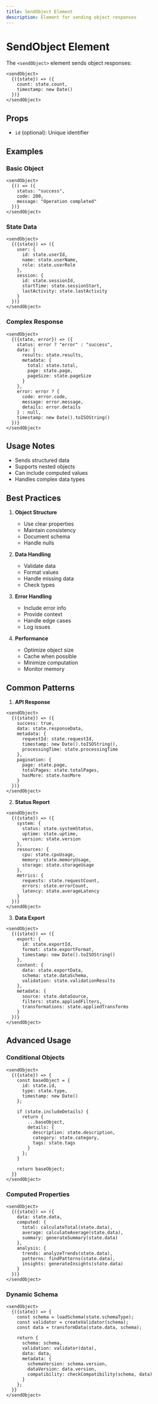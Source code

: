 ```yaml
---
title: SendObject Element
description: Element for sending object responses
---
```


# SendObject Element

The `<sendObject>` element sends object responses:

```mdx
<sendObject>
  {({state}) => ({
    count: state.count,
    timestamp: new Date()
  })}
</sendObject>
```

## Props

- `id` (optional): Unique identifier

## Examples

### Basic Object

```mdx
<sendObject>
  {() => ({
    status: "success",
    code: 200,
    message: "Operation completed"
  })}
</sendObject>
```

### State Data

```mdx
<sendObject>
  {({state}) => ({
    user: {
      id: state.userId,
      name: state.userName,
      role: state.userRole
    },
    session: {
      id: state.sessionId,
      startTime: state.sessionStart,
      lastActivity: state.lastActivity
    }
  })}
</sendObject>
```

### Complex Response

```mdx
<sendObject>
  {({state, error}) => ({
    status: error ? "error" : "success",
    data: {
      results: state.results,
      metadata: {
        total: state.total,
        page: state.page,
        pageSize: state.pageSize
      }
    },
    error: error ? {
      code: error.code,
      message: error.message,
      details: error.details
    } : null,
    timestamp: new Date().toISOString()
  })}
</sendObject>
```

## Usage Notes

- Sends structured data
- Supports nested objects
- Can include computed values
- Handles complex data types

## Best Practices

1. **Object Structure**
   - Use clear properties
   - Maintain consistency
   - Document schema
   - Handle nulls

2. **Data Handling**
   - Validate data
   - Format values
   - Handle missing data
   - Check types

3. **Error Handling**
   - Include error info
   - Provide context
   - Handle edge cases
   - Log issues

4. **Performance**
   - Optimize object size
   - Cache when possible
   - Minimize computation
   - Monitor memory

## Common Patterns

1. **API Response**
```mdx
<sendObject>
  {({state}) => ({
    success: true,
    data: state.responseData,
    metadata: {
      requestId: state.requestId,
      timestamp: new Date().toISOString(),
      processingTime: state.processingTime
    },
    pagination: {
      page: state.page,
      totalPages: state.totalPages,
      hasMore: state.hasMore
    }
  })}
</sendObject>
```

2. **Status Report**
```mdx
<sendObject>
  {({state}) => ({
    system: {
      status: state.systemStatus,
      uptime: state.uptime,
      version: state.version
    },
    resources: {
      cpu: state.cpuUsage,
      memory: state.memoryUsage,
      storage: state.storageUsage
    },
    metrics: {
      requests: state.requestCount,
      errors: state.errorCount,
      latency: state.averageLatency
    }
  })}
</sendObject>
```

3. **Data Export**
```mdx
<sendObject>
  {({state}) => ({
    export: {
      id: state.exportId,
      format: state.exportFormat,
      timestamp: new Date().toISOString()
    },
    content: {
      data: state.exportData,
      schema: state.dataSchema,
      validation: state.validationResults
    },
    metadata: {
      source: state.dataSource,
      filters: state.appliedFilters,
      transformations: state.appliedTransforms
    }
  })}
</sendObject>
```

## Advanced Usage

### Conditional Objects

```mdx
<sendObject>
  {({state}) => {
    const baseObject = {
      id: state.id,
      type: state.type,
      timestamp: new Date()
    };

    if (state.includeDetails) {
      return {
        ...baseObject,
        details: {
          description: state.description,
          category: state.category,
          tags: state.tags
        }
      };
    }

    return baseObject;
  }}
</sendObject>
```

### Computed Properties

```mdx
<sendObject>
  {({state}) => ({
    data: state.data,
    computed: {
      total: calculateTotal(state.data),
      average: calculateAverage(state.data),
      summary: generateSummary(state.data)
    },
    analysis: {
      trends: analyzeTrends(state.data),
      patterns: findPatterns(state.data),
      insights: generateInsights(state.data)
    }
  })}
</sendObject>
```

### Dynamic Schema

```mdx
<sendObject>
  {({state}) => {
    const schema = loadSchema(state.schemaType);
    const validator = createValidator(schema);
    const data = transformData(state.data, schema);
    
    return {
      schema: schema,
      validation: validator(data),
      data: data,
      metadata: {
        schemaVersion: schema.version,
        dataVersion: data.version,
        compatibility: checkCompatibility(schema, data)
      }
    };
  }}
</sendObject>
